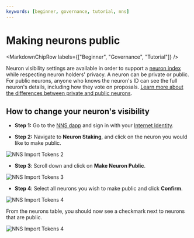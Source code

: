```yaml
---
keywords: [beginner, governance, tutorial, nns]
---
```



# Making neurons public

<MarkdownChipRow labels={["Beginner", "Governance", "Tutorial"]} />



Neuron visibility settings are available in order to support a [neuron index](https://dashboard.internetcomputer.org/proposal/48491) while respecting neuron holders' privacy. A neuron can be private or public. For public neurons, anyone who knows the neuron's ID can see the full neuron's details, including how they vote on proposals. [Learn more about the differences between private and public neurons](/docs/move-to-learnhub/nns/concepts/neurons/neuron-management#neuron-visibility).

## How to change your neuron's visibility

- **Step 1:** Go to the [NNS dapp](https://nns.ic0.app/) and sign in with your [Internet Identity](/docs/building-apps/authentication/overview).

- **Step 2:** Navigate to **Neuron Staking**, and click on the neuron you would like to make public.

![NNS Import Tokens 2](../../_attachments/nns-neuron-visibility-1.webp)

- **Step 3**: Scroll down and click on **Make Neuron Public**.

![NNS Import Tokens 3](../../_attachments/nns-neuron-visibility-2.webp)

- **Step 4**: Select all neurons you wish to make public and click **Confirm**.

![NNS Import Tokens 4](../../_attachments/nns-neuron-visibility-3.webp)

From the neurons table, you should now see a checkmark next to neurons that are public.

![NNS Import Tokens 4](../../_attachments/nns-neuron-visibility-4.webp)